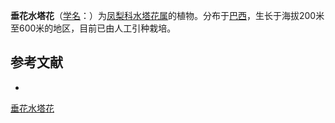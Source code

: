 {{Speciesbox
| name = 垂花水塔花
| status = 
| status_system = 
| image = Billbergia nutans1SHSU.jpg
| genus = Billbergia
| species = nutans
| authority = Wendl. ex Regel
}}

'''垂花水塔花'''（[[学名|学名]]：{{lang|la|''Billbergia nutans''}}）为[[凤梨科|凤梨科]][[水塔花属|水塔花属]]的植物。分布于[[巴西|巴西]]，生长于海拔200米至600米的地区，目前已由人工引种栽培。

== 参考文献 ==
<div class="references-small">
* {{cite web| url =http://www.bioinfo.cn/db05/KmzwSpecies.php?action=view&id=2908| title =垂花水塔花| work =《中国高等植物数据库全库》| publisher =中国科学院微生物研究所| author =昆明植物研究所| accessdate =2009-02-23| deadurl =yes| archiveurl =https://web.archive.org/web/20160305002804/http://www.bioinfo.cn/db05/KmzwSpecies.php?action=view&id=2908| archivedate =2016-03-05}}
</div>
{{Taxonbar|from=Q1021163}}

[[Category:水塔花属|垂花水塔花]]


{{植物小作品}}
